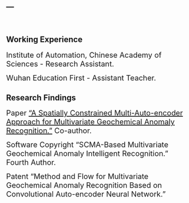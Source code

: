 ---
---

<link rel="stylesheet" href="styles.css" type="text/css">

\

## Working Experience

<span style="font-size:20px;">
Institute of Automation, Chinese Academy of Sciences - Research Assistant.
</span>


<span style="font-size:20px;">
Wuhan Education First - Assistant Teacher.
</span> 





## Research Findings

<span style="font-size:20px;">
Paper [“A Spatially Constrained Multi-Auto-encoder Approach for Multivariate Geochemical Anomaly Recognition.”](https://www.sciencedirect.com/science/article/pii/S0098300418305120#!) Co-author. 
</span>


<span style="font-size:20px;">
Software Copyright “SCMA-Based Multivariate Geochemical Anomaly Intelligent Recognition.” Fourth Author. 
</span>


<span style="font-size:20px;">
Patent “Method and Flow for Multivariate Geochemical Anomaly Recognition Based on Convolutional Auto-encoder Neural Network.”
<span>



